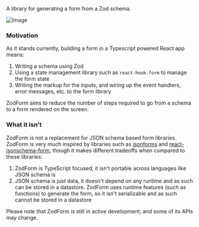 
A library for generating a form from a Zod schema.

![Image](/zodform.gif)

### Motivation

As it stands currently, building a form in a Typescript powered React app means:

1. Writing a schema using Zod
2. Using a state management library such as `react-hook-form` to manage the form state
3. Writing the markup for the inputs, and wiring up the event handlers, error messages, etc. to the form library

ZodForm aims to reduce the number of steps required to go from a schema to a form rendered on the screen.

### What it isn't

ZodForm is not a replacement for JSON schema based form libraries.
ZodForm is very much inspired by libraries such as [jsonforms](https://jsonforms.io/) and
[react-jsonschema-form](https://react-jsonschema-form.readthedocs.io/en/latest/), though it makes different tradeoffs
when compared to these libraries:

1. ZodForm is TypeScript focused, it isn't portable across languages like JSON schema is
2. JSON schema is just data, it doesn't depend on any runtime and as such can be stored in a datastore.
   ZodForm uses runtime features (such as functions) to generate the form, so it isn't serializable and as such
   cannot be stored in a datastore

<Callout type='default'>
  Please note that ZodForm is still in active development, and some of its APIs may change.
</Callout>
